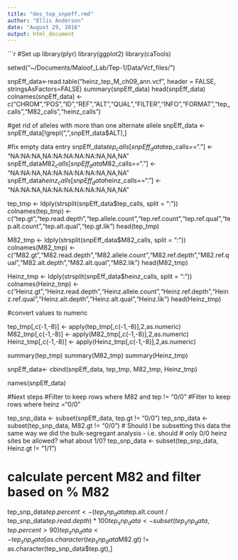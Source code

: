 ```yaml
---
title: "des_tep_snpeff.rmd"
author: "Ellis Anderson"
date: "August 29, 2016"
output: html_document
---
```


```r
#Set up
library(plyr)
library(ggplot2)
library(caTools)

setwd("~/Documents/Maloof_Lab/Tep-1/Data/Vcf_files/")

snpEff_data<-read.table("heinz_tep_M_ch09_ann.vcf", header = FALSE, stringsAsFactors=FALSE)
summary(snpEff_data)
head(snpEff_data)
colnames(snpEff_data) <- c("CHROM","POS","ID","REF","ALT","QUAL","FILTER","INFO","FORMAT","tep_calls","M82_calls","heinz_calls")

#get rid of alleles with more than one alternate allele
snpEff_data <- snpEff_data[!grepl(",",snpEff_data$ALT),]

#fix empty data entry
snpEff_data$tep_calls[snpEff_data$tep_calls=="."] <- "NA:NA:NA,NA:NA:NA:NA:NA:NA,NA,NA"
snpEff_data$M82_calls[snpEff_data$M82_calls=="."] <- "NA:NA:NA,NA:NA:NA:NA:NA:NA,NA,NA"
snpEff_data$heinz_calls[snpEff_data$heinz_calls=="."] <- "NA:NA:NA,NA:NA:NA:NA:NA:NA,NA,NA"


tep_tmp <- ldply(strsplit(snpEff_data$tep_calls, split = ":"))
colnames(tep_tmp) <- c("tep.gt","tep.read.depth","tep.allele.count","tep.ref.count","tep.ref.qual","tep.alt.count","tep.alt.qual","tep.gt.lik")
head(tep_tmp)

M82_tmp <- ldply(strsplit(snpEff_data$M82_calls, split = ":"))
colnames(M82_tmp) <- c("M82.gt","M82.read.depth","M82.allele.count","M82.ref.depth","M82.ref.qual","M82.alt.depth","M82.alt.qual","M82.lik")
head(M82_tmp)

Heinz_tmp <- ldply(strsplit(snpEff_data$heinz_calls, split = ":"))
colnames(Heinz_tmp) <- c("Heinz.gt","Heinz.read.depth","Heinz.allele.count","Heinz.ref.depth","Heinz.ref.qual","Heinz.alt.depth","Heinz.alt.qual","Heinz.lik")
head(Heinz_tmp)

#convert values to numeric

tep_tmp[,c(-1,-8)] <- apply(tep_tmp[,c(-1,-8)],2,as.numeric)
M82_tmp[,c(-1,-8)] <- apply(M82_tmp[,c(-1,-8)],2,as.numeric)
Heinz_tmp[,c(-1,-8)] <- apply(Heinz_tmp[,c(-1,-8)],2,as.numeric)

summary(tep_tmp)
summary(M82_tmp)
summary(Heinz_tmp)

snpEff_data<- cbind(snpEff_data, tep_tmp, M82_tmp, Heinz_tmp)

names(snpEff_data)

#Next steps
#Filter to keep rows where M82 and tep != "0/0"
#Filter to keep rows where heinz ="0/0"

tep_snp_data <- subset(snpEff_data, tep.gt != "0/0")
tep_snp_data <- subset(tep_snp_data, M82.gt != "0/0")
# Should I be subsetting this data the same way we did the bulk-segregant analysis - i.e. should 
# only 0/0 heinz sites be allowed? what about 1/0?
tep_snp_data <- subset(tep_snp_data, Heinz.gt != "1/1")

# calculate percent M82 and filter based on % M82
tep_snp_data$tep.percent <- (tep_snp_data$tep.alt.count / tep_snp_data$tep.read.depth)*100
tep_snp_data <- subset(tep_snp_data, tep.percent > 90)
tep_snp_data <- tep_snp_data[as.character(tep_snp_data$M82.gt) != as.character(tep_snp_data$tep.gt),]


